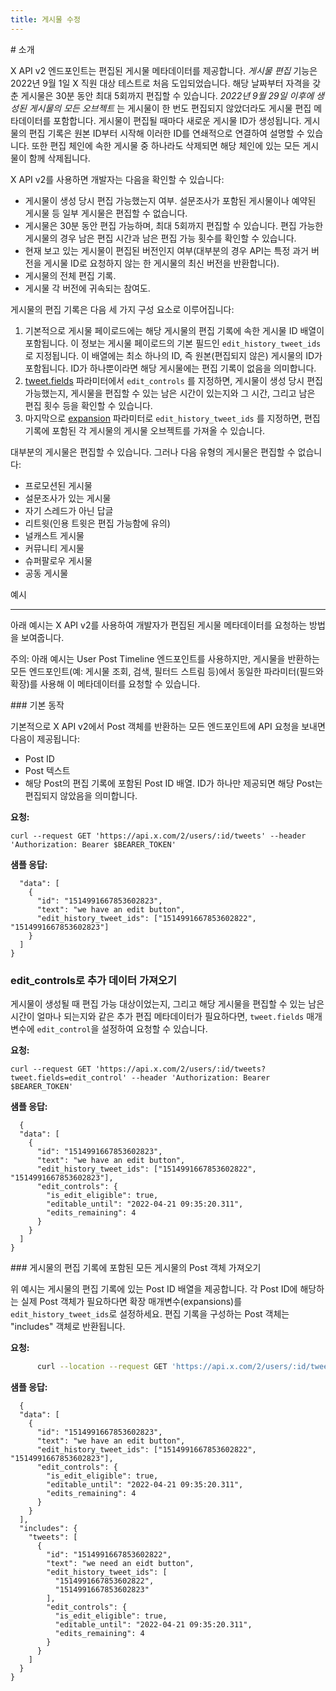 ```yaml
---
title: 게시물 수정
---
```


<div id="introduction">
  # 소개
</div>

X API v2 엔드포인트는 편집된 게시물 메타데이터를 제공합니다. _게시물 편집_ 기능은 2022년 9월 1일 X 직원 대상 테스트로 처음 도입되었습니다. 해당 날짜부터 자격을 갖춘 게시물은 30분 동안 최대 5회까지 편집할 수 있습니다. _2022년 9월 29일 이후에 생성된 게시물의 모든 오브젝트_ 는 게시물이 한 번도 편집되지 않았더라도 게시물 편집 메타데이터를 포함합니다. 게시물이 편집될 때마다 새로운 게시물 ID가 생성됩니다. 게시물의 편집 기록은 원본 ID부터 시작해 이러한 ID를 연쇄적으로 연결하여 설명할 수 있습니다. 또한 편집 체인에 속한 게시물 중 하나라도 삭제되면 해당 체인에 있는 모든 게시물이 함께 삭제됩니다.

X API v2를 사용하면 개발자는 다음을 확인할 수 있습니다:

- 게시물이 생성 당시 편집 가능했는지 여부. 설문조사가 포함된 게시물이나 예약된 게시물 등 일부 게시물은 편집할 수 없습니다.
- 게시물은 30분 동안 편집 가능하며, 최대 5회까지 편집할 수 있습니다. 편집 가능한 게시물의 경우 남은 편집 시간과 남은 편집 가능 횟수를 확인할 수 있습니다.
- 현재 보고 있는 게시물이 편집된 버전인지 여부(대부분의 경우 API는 특정 과거 버전을 게시물 ID로 요청하지 않는 한 게시물의 최신 버전을 반환합니다).
- 게시물의 전체 편집 기록.
- 게시물 각 버전에 귀속되는 참여도.

게시물의 편집 기록은 다음 세 가지 구성 요소로 이루어집니다:

1. 기본적으로 게시물 페이로드에는 해당 게시물의 편집 기록에 속한 게시물 ID 배열이 포함됩니다. 이 정보는 게시물 페이로드의 기본 필드인 `edit_history_tweet_ids` 로 지정됩니다. 이 배열에는 최소 하나의 ID, 즉 원본(편집되지 않은) 게시물의 ID가 포함됩니다. ID가 하나뿐이라면 해당 게시물에는 편집 기록이 없음을 의미합니다. 
2. [tweet.fields](/ko/x-api/fundamentals/fields) 파라미터에서 `edit_controls` 를 지정하면, 게시물이 생성 당시 편집 가능했는지, 게시물을 편집할 수 있는 남은 시간이 있는지와 그 시간, 그리고 남은 편집 횟수 등을 확인할 수 있습니다.
3. 마지막으로 [expansion](/ko/x-api/fundamentals/expansions) 파라미터로 `edit_history_tweet_ids` 를 지정하면, 편집 기록에 포함된 각 게시물의 게시물 오브젝트를 가져올 수 있습니다.

대부분의 게시물은 편집할 수 있습니다. 그러나 다음 유형의 게시물은 편집할 수 없습니다: 

- 프로모션된 게시물
- 설문조사가 있는 게시물
- 자기 스레드가 아닌 답글
- 리트윗(인용 트윗은 편집 가능함에 유의)
- 널캐스트 게시물
- 커뮤니티 게시물
- 슈퍼팔로우 게시물
- 공동 게시물

예시

---

아래 예시는 X API v2를 사용하여 개발자가 편집된 게시물 메타데이터를 요청하는 방법을 보여줍니다. 

주의: 아래 예시는 User Post Timeline 엔드포인트를 사용하지만, 게시물을 반환하는 모든 엔드포인트(예: 게시물 조회, 검색, 필터드 스트림 등)에서 동일한 파라미터(필드와 확장)를 사용해 이 메타데이터를 요청할 수 있습니다.

<div id="default-behavior">
  ### 기본 동작
</div>

기본적으로 X API v2에서 Post 객체를 반환하는 모든 엔드포인트에 API 요청을 보내면 다음이 제공됩니다:

- Post ID
- Post 텍스트
- 해당 Post의 편집 기록에 포함된 Post ID 배열. ID가 하나만 제공되면 해당 Post는 편집되지 않았음을 의미합니다.

**요청:**

`curl --request GET 'https://api.x.com/2/users/:id/tweets' --header 'Authorization: Bearer $BEARER_TOKEN'`

**샘플 응답:**

```{
  "data": [
    {
      "id": "1514991667853602823",
      "text": "we have an edit button",
      "edit_history_tweet_ids": ["1514991667853602822", "1514991667853602823"]
    }
  ]
}
```

### edit\_controls로 추가 데이터 가져오기

게시물이 생성될 때 편집 가능 대상이었는지, 그리고 해당 게시물을 편집할 수 있는 남은 시간이 얼마나 되는지와 같은 추가 편집 메타데이터가 필요하다면, `tweet.fields` 매개변수에 `edit_control`을 설정하여 요청할 수 있습니다.

**요청:**

`curl --request GET 'https://api.x.com/2/users/:id/tweets?tweet.fields=edit_control' --header 'Authorization: Bearer $BEARER_TOKEN'`

**샘플 응답:**

```
  {
  "data": [
    {
      "id": "1514991667853602823",
      "text": "we have an edit button",
      "edit_history_tweet_ids": ["1514991667853602822", "1514991667853602823"],
      "edit_controls": {
        "is_edit_eligible": true,
        "editable_until": "2022-04-21 09:35:20.311",
        "edits_remaining": 4
      }
    }
  ]
}
```

<div id="getting-post-objects-for-all-posts-in-a-posts-edit-history">
  ### 게시물의 편집 기록에 포함된 모든 게시물의 Post 객체 가져오기
</div>

위 예시는 게시물의 편집 기록에 있는 Post ID 배열을 제공합니다. 각 Post ID에 해당하는 실제 Post 객체가 필요하다면 확장 매개변수(expansions)를 `edit_history_tweet_ids`로 설정하세요. 편집 기록을 구성하는 Post 객체는 "includes" 객체로 반환됩니다.

**요청:**

```bash
      curl --location --request GET 'https://api.x.com/2/users/:id/tweets?tweet.fields=edit_control&expansions=edit_history_tweet_ids' --header 'Authorization: Bearer $BEARER_TOKEN'`
```

**샘플 응답:**

```
  {
  "data": [
    {
      "id": "1514991667853602823",
      "text": "we have an edit button",
      "edit_history_tweet_ids": ["1514991667853602822", "1514991667853602823"],
      "edit_controls": {
        "is_edit_eligible": true,
        "editable_until": "2022-04-21 09:35:20.311",
        "edits_remaining": 4
      }
    }
  ],
  "includes": {
    "tweets": [
      {
        "id": "1514991667853602822",
        "text": "we need an eidt button",
        "edit_history_tweet_ids": [
          "1514991667853602822",
          "1514991667853602823"
        ],
        "edit_controls": {
          "is_edit_eligible": true,
          "editable_until": "2022-04-21 09:35:20.311",
          "edits_remaining": 4
        }
      }
    ]
  }
}
```